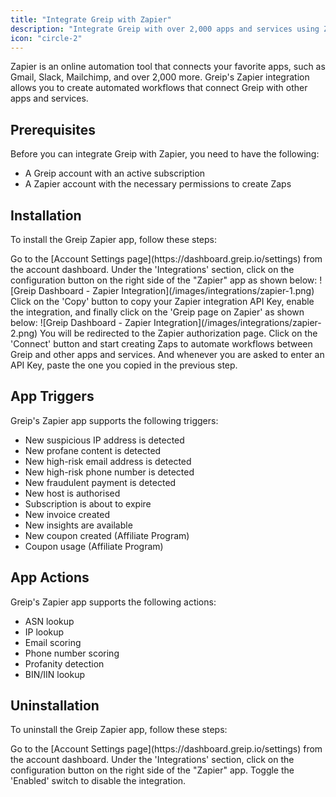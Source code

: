 ```yaml
---
title: "Integrate Greip with Zapier"
description: "Integrate Greip with over 2,000 apps and services using Zapier"
icon: "circle-2"
---
```


Zapier is an online automation tool that connects your favorite apps, such as Gmail, Slack, Mailchimp, and over 2,000 more. Greip's Zapier integration allows you to create automated workflows that connect Greip with other apps and services.

## Prerequisites

Before you can integrate Greip with Zapier, you need to have the following:

- A Greip account with an active subscription
- A Zapier account with the necessary permissions to create Zaps

## Installation

To install the Greip Zapier app, follow these steps:

<Steps>
  <Step title="First Step">
    Go to the [Account Settings page](https://dashboard.greip.io/settings) from
    the account dashboard.
  </Step>
  <Step title="Second Step">
    Under the 'Integrations' section, click on the configuration button on the
    right side of the "Zapier" app as shown below:
    <Frame caption="Greip Dashboard - Zapier Integration">
      ![Greip Dashboard - Zapier Integration](/images/integrations/zapier-1.png)
    </Frame>
  </Step>
  <Step title="Third Step">
    Click on the 'Copy' button to copy your Zapier integration API Key, enable
    the integration, and finally click on the 'Greip page on Zapier' as shown
    below:
    <Frame caption="Greip Dashboard - Zapier Integration">
      ![Greip Dashboard - Zapier Integration](/images/integrations/zapier-2.png)
    </Frame>
  </Step>
  <Step title="Fourth Step">
    You will be redirected to the Zapier authorization page. Click on the
    'Connect' button and start creating Zaps to automate workflows between Greip
    and other apps and services. And whenever you are asked to enter an API Key,
    paste the one you copied in the previous step.
  </Step>
</Steps>

## App Triggers

Greip's Zapier app supports the following triggers:

- New suspicious IP address is detected
- New profane content is detected
- New high-risk email address is detected
- New high-risk phone number is detected
- New fraudulent payment is detected
- New host is authorised
- Subscription is about to expire
- New invoice created
- New insights are available
- New coupon created (Affiliate Program)
- Coupon usage (Affiliate Program)

## App Actions

Greip's Zapier app supports the following actions:

- ASN lookup
- IP lookup
- Email scoring
- Phone number scoring
- Profanity detection
- BIN/IIN lookup

## Uninstallation

To uninstall the Greip Zapier app, follow these steps:

<Steps>
  <Step title="First Step">
    Go to the [Account Settings page](https://dashboard.greip.io/settings) from
    the account dashboard.
  </Step>
  <Step title="Second Step">
    Under the 'Integrations' section, click on the configuration button on the
    right side of the "Zapier" app.
  </Step>
  <Step title="Third Step">
    Toggle the 'Enabled' switch to disable the integration.
  </Step>
</Steps>
